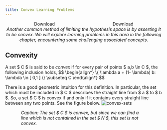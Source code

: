 ```yaml
---
title: Convex Learning Problems
---
```


<div style='display: flex; justify-content: space-around;'>
	<LinkButton target="_blank" href="/courses/notes/mlnn/convex-learning-problems.pdf" variant="secondary" icon="document" >Download</LinkButton>
	<LinkButton target="_blank" href="/courses/notes/mlnn/master.pdf" variant="primary" icon="open-book" >Download</LinkButton>
</div>


<div style='text-align: center; font-style: italic;'>
	Another common method of limiting the hypothesis space is by asserting it to be convex. We will explore learning problems in this area in the following chapter, encountering some challenging associated concepts.
</div>

## Convexity

<Aside type='definition' title='Definition' name='[Convex set]'>
	A set $ C $ is said to be <em> convex </em> if for every pair of points $ a,b \in C $, the following inclusion holds,
$$
\begin{align*}
		\{ \lambda a + (1- \lambda) b: \lambda \in [ 0,1 ] \} \subseteq C
\end{align*}
$$
</Aside>

There is a good geometric intuition for this definition. In particular, the set which must be included in $ C $ describes the straight line from $ a $ to $ b $. So, a set $ C $ is convex if and only if it contains every straight line between any two points. See the figure below.
	![convex-sets](../figures/convex-sets.svg)
<div style='width: 80%; font-style: italic; margin-inline: auto;'>Caption: The set $ C $ is convex, but since we can find a line which is not contained in the set $ N $, this set is not convex. </div>

